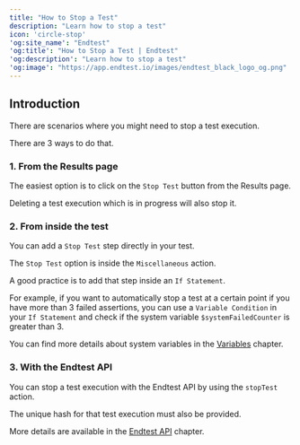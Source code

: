 ```yaml
---
title: "How to Stop a Test"
description: "Learn how to stop a test"
icon: 'circle-stop'
'og:site_name': "Endtest"
'og:title': "How to Stop a Test | Endtest"
'og:description': "Learn how to stop a test"
'og:image': "https://app.endtest.io/images/endtest_black_logo_og.png"
---
```


## Introduction

There are scenarios where you might need to stop a test execution.

There are 3 ways to do that.

### 1. From the Results page

The easiest option is to click on the `Stop Test` button from the Results page.

Deleting a test execution which is in progress will also stop it.

### 2. From inside the test

You can add a `Stop Test` step directly in your test.

The `Stop Test` option is inside the `Miscellaneous` action.

A good practice is to add that step inside an `If Statement`.

For example, if you want to automatically stop a test at a certain point if you have more than 3 failed assertions, you can use a `Variable Condition` in your `If Statement` and check if the system variable `$systemFailedCounter` is greater than 3.

<Note> You can find more details about system variables in the <a class="endtest_link" href="/advanced/how-to-use-variables/">Variables</a> chapter. </Note>

### 3. With the Endtest API

You can stop a test execution with the Endtest API by using the `stopTest` action.

The unique hash for that test execution must also be provided.

<Note> More details are available in the <a class="endtest_link" href="/advanced/docs/how-to-use-the-endtest-api/">Endtest API</a> chapter. </Note>

<br />
